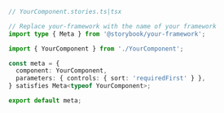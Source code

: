 ```ts
// YourComponent.stories.ts|tsx

// Replace your-framework with the name of your framework
import type { Meta } from '@storybook/your-framework';

import { YourComponent } from './YourComponent';

const meta = {
  component: YourComponent,
  parameters: { controls: { sort: 'requiredFirst' } },
} satisfies Meta<typeof YourComponent>;

export default meta;
```
